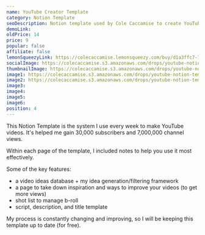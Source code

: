 ```yaml
---
name: YouTube Creator Template
category: Notion Template
seoDescription: Notion template used by Cole Caccamise to create YouTube videos.
demoLink:
oldPrice: 14
price: 9
popular: false
affiliate: false
lemonSqueezyLink: https://colecaccamise.lemonsqueezy.com/buy/d1a3ffc7-7c97-47ce-a210-035db121aa46
socialImage: https://colecaccamise.s3.amazonaws.com/drops/youtube-notion-template/promo.png
thumbnailImage: https://colecaccamise.s3.amazonaws.com/drops/youtube-notion-template/promo.png
image1: https://colecaccamise.s3.amazonaws.com/drops/youtube-notion-template/promo.png
image2: https://colecaccamise.s3.amazonaws.com/drops/youtube-notion-template/image+2.png
image3:
image4:
image5:
image6:
position: 4
---
```


This Notion Template is the system I use every week to make YouTube videos. It's helped me gain 30,000 subscribers and 7,000,000 channel views.

Within each page of the template, I included notes to help you use it most effectively.

Some of the key features:

- a video ideas database + my idea generation/filtering framework
- a page to take down inspiration and ways to improve your videos (to get more views)
- shot list to manage b-roll
- script, description, and title template

My process is constantly changing and improving, so I will be keeping this template up to date (for free).
